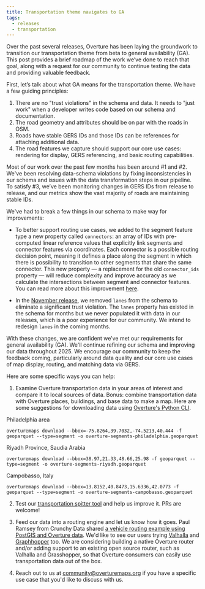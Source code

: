 ```yaml
---
title: Transportation theme navigates to GA
tags:
  - releases
  - transportation
---
```


Over the past several releases, Overture has been laying the groundwork to transition our transportation theme from beta to general availability (GA). This post provides a brief roadmap of the work we’ve done to reach that goal, along with a request for our community to continue testing the data and providing valuable feedback.

<!-- truncate -->

First, let’s talk about what GA means for the transportation theme. We have a few guiding principles:

1. There are no "trust violations" in the schema and data. It needs to "just work" when a developer writes code based on our schema and documentation.
2. The road geometry and attributes should be on par with the roads in OSM.
3. Roads have stable GERS IDs and those IDs can be references for attaching additional data.
4. The road features we capture should support our core use cases: rendering for display, GERS referencing, and basic routing capabilities.

Most of our work over the past few months has been around #1 and #2. We've been resolving data-schema violations by fixing inconsistencies in our schema and issues with the data transformation steps in our pipeline. To satisfy #3, we’ve been monitoring changes in GERS IDs from release to release, and our metrics show the vast majority of roads are maintaining stable IDs.

We've had to break a few things in our schema to make way for improvements:

- To better support routing use cases, we added to the segment feature type a new property called `connectors`: an array of IDs with pre-computed linear reference values that explicitly link segments and connector features via coordinates. Each connector is a possible routing decision point, meaning it defines a place along the segment in which there is possibility to transition to other segments that share the same connector. This new property — a replacement for the old `connector_ids` property — will reduce complexity and improve accuracy as we calculate the intersections between segment and connector features. You can read more about this improvement [here](https://docs.overturemaps.org/blog/2024/08/15/preview-august-release/#transportation-schema-changes).

- In the [November release](https://docs.overturemaps.org/release/2024-11-13.0/), we removed `lanes` from the schema to eliminate a significant trust violation. The `lanes` property has existed in the schema for months but we never populated it with data in our releases, which is a poor experience for our community. We intend to redesign `lanes` in the coming months.

With these changes, we are confident we’ve met our requirements for general availability (GA). We'll continue refining our schema and improving our data throughout 2025. We encourage our community to keep the feedback coming, particularly around data quality and our core use cases of map display, routing, and matching data via GERS.

Here are some specific ways you can help:

1. Examine Overture transportation data in your areas of interest and compare it to local sources of data. Bonus: combine transportation data with Overture places, buildings, and base data to make a map. Here are some suggestions for downloading data using [Overture's Python CLI](https://docs.overturemaps.org/getting-data/overturemaps-py/).

Philadelphia area
```
overturemaps download --bbox=-75.8264,39.7032,-74.5213,40.444 -f geoparquet --type=segment -o overture-segments-philadelphia.geoparquet
```

Riyadh Province, Saudia Arabia
```
overturemaps download --bbox=38.97,21.33,48.66,25.98 -f geoparquet --type=segment -o overture-segments-riyadh.geoparquet
```

Campobasso, Italy
```
overturemaps download --bbox=13.8152,40.8473,15.6336,42.0773 -f geoparquet --type=segment -o overture-segments-campobasso.geoparquet
```

2. Test our [transportation spitter tool](https://github.com/OvertureMaps/transportation-splitter) and help us improve it. PRs are welcome! 

3. Feed our data into a routing engine and let us know how it goes. Paul Ramsey from Crunchy Data shared [a vehicle routing example using PostGIS and Overture data](https://www.crunchydata.com/blog/vehicle-routing-with-postgis-and-overture-data). We'd like to see our users trying [Valhalla](https://valhalla.github.io/valhalla/) and [Graphhopper](https://github.com/graphhopper/graphhopper-maps) too. We are considering building a native Overture router and/or adding support to an existing open source router, such as Valhalla and Grasshopper, so that Overture consumers can easily use transportation data out of the box.

4. Reach out to us at community@overturemaps.org if you have a specific use case that you'd like to discuss with us. 



